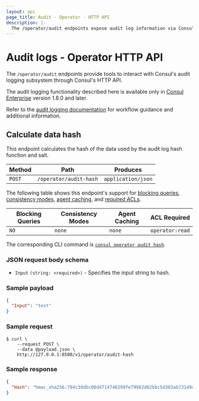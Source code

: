 ```yaml
---
layout: api
page_title: Audit - Operator - HTTP API
description: |-
  The /operator/audit endpoints expose audit log information via Consul's HTTP API.
---
```


# Audit logs - Operator HTTP API

<EnterpriseAlert />

The `/operator/audit` endpoints provide tools to interact with Consul's audit 
logging subsystem through Consul's HTTP API.

The audit logging functionality described here is available only in
[Consul Enterprise](https://www.hashicorp.com/products/consul/) version 1.8.0 and
later. 

Refer to the [audit logging documentation](/consul/docs/monitor/log/audit) for workflow guidance and additional information.

## Calculate data hash

This endpoint calculates the hash of the data used by the audit log hash function and salt.

| Method | Path                           | Produces           |
| ------ | ------------------------------ | ------------------ |
| `POST` | `/operator/audit-hash`         | `application/json` |

The following table shows this endpoint's support for
[blocking queries](/consul/api-docs/features/blocking),
[consistency modes](/consul/api-docs/features/consistency),
[agent caching](/consul/api-docs/features/caching), and
[required ACLs](/consul/api-docs/api-structure#authentication).

| Blocking Queries | Consistency Modes | Agent Caching | ACL Required    |
| ---------------- | ----------------- | ------------- | --------------- |
| `NO`             | `none`            | `none`        | `operator:read` |

The corresponding CLI command is [`consul operator audit hash`](/consul/commands/operator/audit#hash).

### JSON request body schema

- `Input` `(string: <required>)` - Specifies the input string to hash.

### Sample payload

```json
{
  "Input": "test"
}
```

### Sample request

```shell-session
$ curl \
    --request POST \
    --data @payload.json \
    http://127.0.0.1:8500/v1/operator/audit-hash
```

### Sample response

```json
{
  "Hash": "hmac_sha256:794c39dbc00d4714740199fe79982d02bbc5d303ab73149dfabc1244e3df3d4c"
}
```

